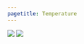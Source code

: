 ```yaml
---
pagetitle: Temperature
---
```




![](figures/Figure S.H.10.4_Marine Heat Wave.JPG)
![](figures/S_WQ_8_6_SST anomaly heat maps Blob 2014 and 2019.png)
